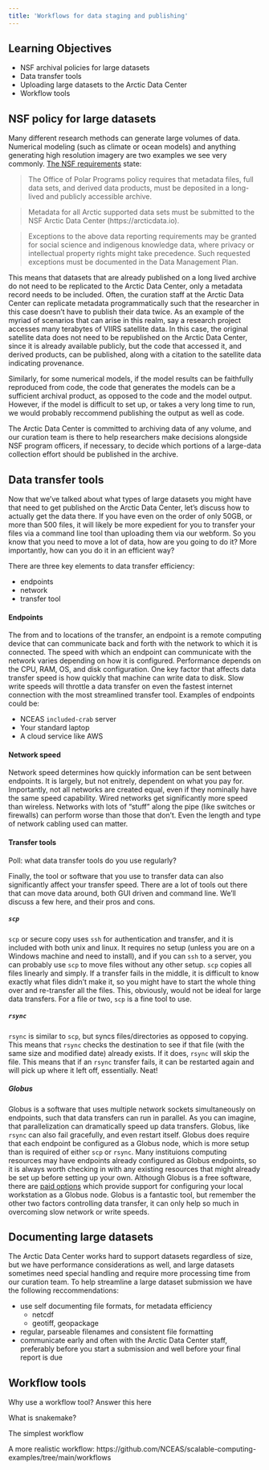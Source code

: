 ```yaml
---
title: 'Workflows for data staging and publishing'
---
```


## Learning Objectives

- NSF archival policies for large datasets
- Data transfer tools
- Uploading large datasets to the Arctic Data Center
- Workflow tools

## NSF policy for large datasets

Many different research methods can generate large volumes of data. Numerical modeling (such as climate or ocean models) and anything generating high resolution imagery are two examples we see very commonly. [The NSF requirements](https://www.nsf.gov/pubs/2016/nsf16055/nsf16055.jsp) state:

> The Office of Polar Programs policy requires that metadata files, full data sets, and derived data products, must be deposited in a long-lived and publicly accessible archive.

> Metadata for all Arctic supported data sets must be submitted to the NSF Arctic Data Center (https://arcticdata.io).

> Exceptions to the above data reporting requirements may be granted for social science and indigenous knowledge data, where privacy or intellectual property rights might take precedence. Such requested exceptions must be documented in the Data Management Plan.

This means that datasets that are already published on a long lived archive do not need to be replicated to the Arctic Data Center, only a metadata record needs to be included. Often, the curation staff at the Arctic Data Center can replicate metadata programmatically such that the researcher in this case doesn't have to publish their data twice. As an example of the myriad of scenarios that can arise in this realm, say a research project accesses many terabytes of VIIRS satellite data. In this case, the original satellite data does not need to be republished on the Arctic Data Center, since it is already available publicly, but the code that accessed it, and derived products, can be published, along with a citation to the satellite data indicating provenance.

Similarly, for some numerical models, if the model results can be faithfully reproduced from code, the code that generates the models can be a sufficient archival product, as opposed to the code and the model output. However, if the model is difficult to set up, or takes a very long time to run, we would probably reccommend publishing the output as well as code.

The Arctic Data Center is committed to archiving data of any volume, and our curation team is there to help researchers make decisions alongside NSF program officers, if necessary, to decide which portions of a large-data collection effort should be published in the archive.

## Data transfer tools

Now that we've talked about what types of large datasets you might have that need to get published on the Arctic Data Center, let's discuss how to actually get the data there. If you have even on the order of only 50GB, or more than 500 files, it will likely be more expedient for you to transfer your files via a command line tool than uploading them via our webform. So you know that you need to move a lot of data, how are you going to do it? More importantly, how can you do it in an efficient way?

There are three key elements to data transfer efficiency:

- endpoints
- network
- transfer tool

#### Endpoints {-}

The from and to locations of the transfer, an endpoint is a remote computing device that can communicate back and forth with the network to which it is connected. The speed with which an endpoint can communicate with the network varies depending on how it is configured. Performance depends on the CPU, RAM, OS, and disk configuration. One key factor that affects data transfer speed is how quickly that machine can write data to disk. Slow write speeds will throttle a data transfer on even the fastest internet connection with the most streamlined transfer tool. Examples of endpoints could be:

- NCEAS `included-crab` server
- Your standard laptop
- A cloud service like AWS

#### Network speed {-}

Network speed determines how quickly information can be sent between endpoints. It is largely, but not enitrely, dependent on what you pay for. Importantly, not all networks are created equal, even if they nominally have the same speed capability. Wired networks get significantly more speed than wireless. Networks with lots of "stuff" along the pipe (like switches or firewalls) can perform worse than those that don't. Even the length and type of network cabling used can matter.

#### Transfer tools {-}

Poll: what data transfer tools do you use regularly?

Finally, the tool or software that you use to transfer data can also significantly affect your transfer speed. There are a lot of tools out there that can move data around, both GUI driven and command line. We'll discuss a few here, and their pros and cons.

##### `scp` {-}

`scp` or secure copy uses `ssh` for authentication and transfer, and it is included with both unix and linux. It requires no setup (unless you are on a Windows machine and need to install), and if you can `ssh` to a server, you can probably use `scp` to move files without any other setup. `scp` copies all files linearly and simply. If a transfer fails in the middle, it is difficult to know exactly what files didn't make it, so you might have to start the whole thing over and re-transfer all the files. This, obviously, would not be ideal for large data transfers. For a file or two, `scp` is a fine tool to use.

##### `rsync` {-}

`rsync` is similar to `scp`, but syncs files/directories as opposed to copying. This means that `rsync` checks the destination to see if that file (with the same size and modified date) already exists. If it does, `rsync` will skip the file. This means that if an `rsync` transfer fails, it can be restarted again and will pick up where it left off, essentially. Neat!

##### Globus {-}

Globus is a software that uses multiple network sockets simultaneously on endpoints, such that data transfers can run in parallel. As you can imagine, that parallelization can dramatically speed up data transfers. Globus, like `rsync` can also fail gracefully, and even restart itself. Globus does require that each endpoint be configured as a Globus node, which is more setup than is required of either `scp` or `rsync`. Many instituions computing resources may have endpoints already configured as Globus endpoints, so it is always worth checking in with any existing resources that might already be set up before setting up your own. Although Globus is a free software, there are [paid options](https://www.globus.org/subscriptions) which provide support for configuring your local workstation as a Globus node. Globus is a fantastic tool, but remember the other two factors controlling data transfer, it can only help so much in overcoming slow network or write speeds. 

## Documenting large datasets

The Arctic Data Center works hard to support datasets regardless of size, but we have performance considerations as well, and large datasets sometimes need special handling and require more processing time from our curation team. To help streamline a large dataset submission we have the following reccommendations:

- use self documenting file formats, for metadata efficiency
    - netcdf
    - geotiff, geopackage
- regular, parseable filenames and consistent file formatting
- communicate early and often with the Arctic Data Center staff, preferably before you start a submission and well before your final report is due

## Workflow tools

Why use a workflow tool? Answer this here

What is snakemake?

The simplest workflow

A more realistic workflow: https://github.com/NCEAS/scalable-computing-examples/tree/main/workflows